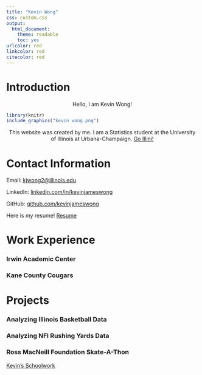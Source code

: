 ```yaml
---
title: "Kevin Wong"
css: custom.css
output:
  html_document:
    theme: readable
    toc: yes
urlcolor: red
linkcolor: red
citecolor: red
---
```


# Introduction

<center>Hello, I am Kevin Wong!</center>  

```r
library(knitr)
include_graphics("kevin wong.png")
```

<center>This website was created by me. I am a Statistics student at the University of Illinois at Urbana-Champaign. [Go Illini!](https://fightingillini.com)</center>

# Contact Information

Email: <kjwong2@illinois.edu> 

LinkedIn: [linkedin.com/in/kevinjameswong](https://www.linkedin.com/in/kevinjameswong/){target="_blank"} 

GitHub: [github.com/kevinjameswong](https://github.com/kevinjameswong){target="_blank"}

Here is my resume! [Resume](Kevin Wong Resume)  

# Work Experience

### Irwin Academic Center  
### Kane County Cougars

# Projects

### Analyzing Illinois Basketball Data
### Analyzing NFl Rushing Yards Data
### Ross MacNeill Foundation Skate-A-Thon

[Kevin's Schoolwork](schoolwork.html){target="_blank"}
